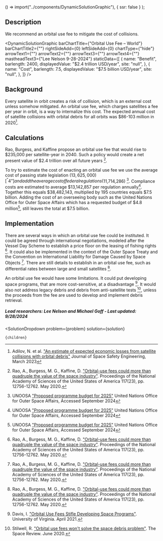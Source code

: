 
  () => import("../components/DynamicSolutionGraphic"),
  { ssr: false }
);


## Description
We recommend an orbital use fee to mitigate the cost of collisions.

<DynamicSolutionGraphic
  barChartTitle={"Orbital Use Fee – World"}
  barChartTitle2={""}
  rightSideAdd={0}
  leftSideAdd={0}
  chartType={"hide"}
  arrowText1={""}
  arrowText2={""}
  arrowText3={""}
  arrowText4={""}
  mastheadText3={"Lee Nelson 9-28-2024"}
 staticData={[
    {
     name: "Benefit",
      barlength: 2400,
      displayedValue: "$2.4 trillion USD/year",
      site: "null",
    },
    {
      name: "Cost",
      barlength: 7.5,
      displayedValue: "$7.5 billion USD/year",
      site: "null",
    },
  ]}
/>

## Background
Every satellite in orbit creates a risk of collision, which is an external cost unless somehow mitigated. An orbital use fee, which charges satellites a fee per year in orbit, is a way to internalize this cost.
The expected annual cost of satellite collisions with orbital debris for all orbits was $86-103 million in 2020[^"1"].

## Calculations
Rao, Burgess, and Kaffine propose an orbital use fee that would rise to $235,000 per satellite-year in 2040. Such a policy would create a net present value of $2.4 trillion over all future years [^"22"].

To try to estimate the cost of enacting an orbital use fee we use the average cost of passing state legislation ($13,625,000) [^”4”] and add the average cost of federal regulations ($11,714,286) [^”5”]. Compliance costs are estimated to average $13,142,857 per regulation annually[^”5”]. Together this equals $38,482,143, multiplied by 195 countries equals $7.5 billion. Adding the cost of an overseeing body such as the United Nations Office for Outer Space Affairs which has a requested budget of $4.8 million[^”5”], still leaves the total at $7.5 billion.

## Implementation
There are several ways in which an orbital use fee could be instituted. It could be agreed through international negotiations, modeled after the Vessel Day Scheme to establish a price floor on the leasing of fishing rights [^"22"]. It could also be implemented in the context of the Outer Space Treaty and the Convention on International Liability for Damage Caused by Space Objects [^"22"].
There are still details to establish in an orbital use fee, such as differential rates between large and small satellites [^"22"].

An orbital use fee would have some limitations. It could put developing space programs, that are more cost-sensitive, at a disadvantage [^"4"]. It would also not address legacy debris and debris from anti-satellite tests [^"25"], unless the proceeds from the fee are used to develop and implement debris retrieval.

##### Lead researchers: Lee Nelson and Michael Goff - Last updated: 9/28/2024

[^"4"]: Davis, I. ["Orbital Use Fees Stifle Developing Space Programs"](https://libraetd.lib.virginia.edu/downloads/br86b4355?filename=Davis_Ian_STS_Research_Paper.pdf). University of Virginia. April 2021.

[^"22"]: Rao, A., Burgess, M. G., Kaffine, D. ["Orbital-use fees could more than quadruple the value of the space industry"](https://www.pnas.org/content/117/23/12756?__cf_chl_jschl_tk__=pmd_cb630375401e06282a44bb1f2d85925a21737c2f-1628230153-0-gqNtZGzNAeKjcnBszQjO). Proceedings of the National Academy of Sciences of the United States of America 117(23), pp. 12756-12762. May 2020.

[^"25"]: Stilwell, R. ["Orbital use fees won't solve the space debris problem"](https://www.thespacereview.com/article/3971/1). The Space Review. June 2020.

[^"1"]: Adilov, N. et al. ["An estimate of expected economic losses from satellite collisions with orbital debris"](https://doi.org/10.1016/j.jsse.2023.01.002) Journal of Space Safety Engineering, March 2023

[^”2”]: Legislative Service Bureau [“Average Cost of Enacting a New State Law”]( https://www.michigancapitolconfidential.com/enacting-a-new-state-law-costs-272500-on-average) Accessed 12/20/2023

[^”3”]: Office of Management and Budget [“Costs and Benefits of U.S. Government Regulations”]( https://www.thoughtco.com/costs-and-benefits-of-government-regulations-4068946) Accessed 1/14/2023

[^”5”]: UNOOSA ["Proposed programme budget for 2025"](https://www.unoosa.org/oosa/oosadoc/data/documents/2024/a79/a796_sect.6_0.html) United Nations Office for Outer Space Affairs, Accessed September 2024


  <SolutionDropdown 
    problem={problem} 
    solution={solution}
  >
    {children}
  </SolutionDropdown>